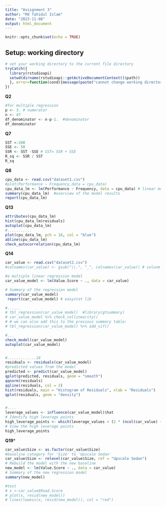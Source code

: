 ```yaml
---
title: "Assignment 3"
author: "Md Tahidul Islam"
date: "2023-11-08"
output: html_document
---
```


```r
knitr::opts_chunk$set(echo = TRUE)
```


## Setup: working directory

```r

# set your working directory to the current file directory 
tryCatch({
  library(rstudioapi)
  setwd(dirname(rstudioapi::getActiveDocumentContext()$path))
  }, error=function(cond){message(paste("cannot change working directory"))
})

```

**Q2**
```r
#for multiple regression
p <- 3. # numerator
n <- 47
df_denominator <- n-p-1.  #denominator
df_denominator      
```

**Q7**
```r
SST <-200 
SSE <- 50
SSR <- SST -SSE # SST= SSR + SSE
R_sq <- SSR / SST
R_sq
```

**Q8**
```r
cpu_data <- read.csv("dataset1.csv")
#plot(Performance ~ Frequency,data = cpu_data)
cpu_data_lm <- lm(Performance ~ Frequency, data = cpu_data) # linear model function of R
summary(cpu_data_lm)  #overview of the model results 
report(cpu_data_lm)
```

**Q13**

```r
attributes(cpu_data_lm)
hist(cpu_data_lm$residuals)
autoplot(cpu_data_lm)
#...........
plot(cpu_data_lm, pch = 16, col = "blue")
abline(cpu_data_lm)
check_autocorrelation(cpu_data_lm)

```


**Q14**
```r
car_value <- read.csv("dataset2.csv")
#colnames(car_value) <- gsub("\\.", "_", colnames(car_value)) # colunm renaming

#a multiple linear regression model
car_value_model <- lm(Value.Score ~ ., data = car_value)

# Summary of the regression model
summary(car_value_model)
 report(car_value_model) # easystat lib

#......
# tbl_regression(car_value_model)  #library(gtsummary)
# car_value_model %>% check_collinearity()
# # we can also add this to the previous summary table:
# tbl_regression(car_value_model) %>% add_vif()

#...
check_model(car_value_model)
autoplot(car_value_model)


#.............18
residuals <- residuals(car_value_model)
#predicted values from the model
predicted <- predict(car_value_model)
qplot(predicted, residuals, geom = "smooth")
qqnorm(residuals)
qqline(residuals, col = 2)
hist(residuals, main = "Histogram of Residuals", xlab = "Residuals")
qplot(residuals, geom = "density")


#....
leverage_values <- influence(car_value_model)$hat
# Identify high leverage points
high_leverage_points <- which(leverage_values > (2 * (ncol(car_value) + 1) / nrow(car_value)))
# View the high leverage points
high_leverage_points

```



**Q19***

```r
car_value$Size <- as.factor(car_value$Size)
#baseline category for 'Size' to 'Upscale Sedan'
car_value$Size <- relevel(car_value$Size, ref = "Upscale Sedan")
# Rebuild the model with the new baseline
new_model <- lm(Value.Score ~ ., data = car_value)
# Summary of the new regression model
summary(new_model)
```
 
 
 
 
 
 
 
 
 
```r
#test
# x <-car_value$Road.Score
# plot(x, resid(new_model))
# lines(lowess(x, resid(new_model)), col = "red")
```
